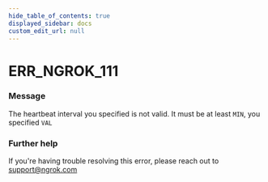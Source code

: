 ```yaml
---
hide_table_of_contents: true
displayed_sidebar: docs
custom_edit_url: null
---
```



# ERR_NGROK_111

### Message
The heartbeat interval you specified is not valid.
It must be at least `MIN`, you specified `VAL`

### Further help
If you're having trouble resolving this error, please reach out to [support@ngrok.com](mailto:support@ngrok.com?subject=Help%20with%20ERR_NGROK_111)


<ErrorDetails error='err_ngrok_111' />
